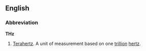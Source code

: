 ==English==

===Abbreviation===
'''THz'''

#[[terahertz|Terahertz]]. A unit of measurement based on one [[trillion]] [[hertz]].